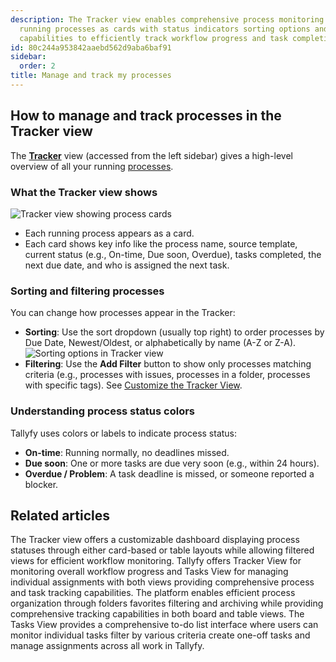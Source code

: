 ```yaml
---
description: The Tracker view enables comprehensive process monitoring by displaying
  running processes as cards with status indicators sorting options and filtering
  capabilities to efficiently track workflow progress and task completion.
id: 80c244a953842aaebd562d9aba6baf91
sidebar:
  order: 2
title: Manage and track my processes
---
```


## How to manage and track processes in the Tracker view

The **[Tracker](/products/pro/tracking-and-tasks/tracker-view/)** view (accessed from the left sidebar) gives a high-level overview of all your running [processes](/products/pro/tracking-and-tasks/processes/).

### What the Tracker view shows

![Tracker view showing process cards](https://screenshots.tallyfy.com/tallyfy%2Fpro%2Fdesktop-light-showcase-tracker-tab.png)

*   Each running process appears as a card.
*   Each card shows key info like the process name, source template, current status (e.g., On-time, Due soon, Overdue), tasks completed, the next due date, and who is assigned the next task.

### Sorting and filtering processes

You can change how processes appear in the Tracker:

*   **Sorting**: Use the sort dropdown (usually top right) to order processes by Due Date, Newest/Oldest, or alphabetically by name (A-Z or Z-A).
    ![Sorting options in Tracker view](https://screenshots.tallyfy.com/tallyfy%2Fpro%2Fdesktop-light-order-processes.png)
*   **Filtering**: Use the **Add Filter** button to show only processes matching criteria (e.g., processes with issues, processes in a folder, processes with specific tags). See [Customize the Tracker View](/products/pro/tracking-and-tasks/tracker-view/how-to-create-custom-views-in-tallyfy/).

### Understanding process status colors

Tallyfy uses colors or labels to indicate process status:

*   **On-time**: Running normally, no deadlines missed.
*   **Due soon**: One or more tasks are due very soon (e.g., within 24 hours).
*   **Overdue / Problem**: A task deadline is missed, or someone reported a blocker.


## Related articles
<CardGrid>
<LinkTitleCard header="<b>Tracking And Tasks > Tracker view</b>" href="/products/pro/tracking-and-tasks/tracker-view/" > The Tracker view offers a customizable dashboard displaying process statuses through either card-based or table layouts while allowing filtered views for efficient workflow monitoring. </LinkTitleCard>
<LinkTitleCard header="<b>Pro > Tracking</b>" href="/products/pro/tracking-and-tasks/" > Tallyfy offers Tracker View for monitoring overall workflow progress and Tasks View for managing individual assignments with both views providing comprehensive process and task tracking capabilities. </LinkTitleCard>
<LinkTitleCard header="<b>Tracker View > Organize processes</b>" href="/products/pro/tracking-and-tasks/tracker-view/organize-processes/" > The platform enables efficient process organization through folders favorites filtering and archiving while providing comprehensive tracking capabilities in both board and table views. </LinkTitleCard>
<LinkTitleCard header="<b>Tracking And Tasks > Tasks view</b>" href="/products/pro/tracking-and-tasks/tasks-view/" > The Tasks View provides a comprehensive to-do list interface where users can monitor individual tasks filter by various criteria create one-off tasks and manage assignments across all work in Tallyfy. </LinkTitleCard>
</CardGrid>